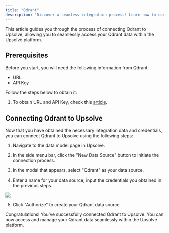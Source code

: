 ```yaml
---
title: "Qdrant"
description: "Discover a seamless integration process! Learn how to connect Qdrant to Upsolve effortlessly for streamlined transactions."
---
```


This article guides you through the process of connecting Qdrant to Upsolve, allowing you to seamlessly access your Qdrant data within the Upsolve platform.

## Prerequisites

Before you start, you will need the following information from Qdrant.

- URL
- API Key

Follow the steps below to obtain it:

1. To obtain URL and API Key, check this [article](https://qdrant.tech/documentation/cloud/authentication/#).

## Connecting Qdrant to Upsolve

Now that you have obtained the necessary integration data and credentials, you can connect Qdrant to Upsolve using the following steps:

1. Navigate to the data model page in Upsolve.

2. In the side menu bar, click the "New Data Source" button to initiate the connection process.

3. In the modal that appears, select "Qdrant" as your data source.

4. Enter a name for your data source, input the credentials you obtained in the previous steps.

<img src="https://cdn.peaka.com/integrations/qdrant-1.png" />

5. Click "Authorize" to create your Qdrant data source.

Congratulations! You've successfully connected Qdrant to Upsolve. You can now access and manage your Qdrant data seamlessly within the Upsolve platform.
